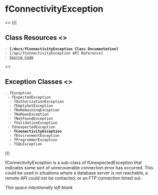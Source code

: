 = fConnectivityException =
<<css mode="next" class="sidebar">>
(((
== Class Resources <<toc skip>> ==
 - '''[/docs/fConnectivityException Class Documentation]'''
 - [/api/fConnectivityException API Reference]
 - [https://github.com/flourishlib/flourish-classes/blob/master/fConnectivityException.php Source Code]

<<toc bare>>

== Exception Classes <<toc skip>> ==
 - fException
  - fExpectedException
   - fAuthorizationException
   - fEmptySetException
   - fNoRemainingException
   - fNoRowsException
   - fNotFoundException
   - fValidationException
  - fUnexpectedException
   - '''fConnectivityException'''
   - fEnvironmentException
   - fProgrammerException
   - fSQLException
)))

fConnectivityException is a sub-class of fUnexpectedException that indicates some sort of unrecoverable connection error has occurred. This could be used in situations where a database server is not reachable, a remote API could not be contacted, or an FTP connection timed out.

''This space intentionally left blank''
